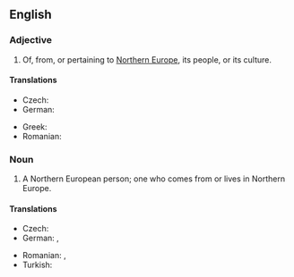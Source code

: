 ==English==

===Adjective===
{{en-adj|head=[[northern|Northern]] [[European]]|-}}

# Of, from, or pertaining to [[Northern Europe]], its people, or its culture.

====Translations====
{{trans-top|Northern European}}
* Czech: {{t+|cs|severoevropský}}
* German: {{t+|de|nordeuropäisch}}
{{trans-mid}}
* Greek: {{t-|el|βορειοευρωπαϊκός|m|tr=voreioevropaïkós|sc=Grek}}
* Romanian: {{t-|ro|nord-european}}
{{trans-bottom}}

===Noun===
{{en-noun|head=[[Northern]] [[European]]}}

# A Northern European person; one who comes from or lives in Northern Europe.

====Translations====
{{trans-top|Northern European person}}
* Czech: {{t-|cs|Severoevropan|m}}
* German: {{t+|de|Nordeuropäer|m}}, {{t+|de|Nordeuropäerin|f}}
{{trans-mid}}
* Romanian: {{t-|ro|nord-european|m}}, {{t-|ro|nord-europeană|f}}
* Turkish: {{t-|tr|Kuzey Avrupalı}}
{{trans-bottom}}